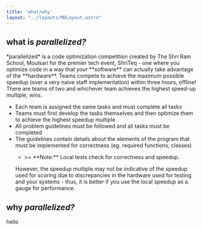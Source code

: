 ```yaml
---
title: 'what/why'
layout: "../layouts/MDLayout.astro"
---
```


## what is _parallelized?_
<span class="child:!mb-0 child:!mt-0">
*parallelized* is a code optimization competition created by The Shri Ram School, Moulsari for the premier tech event, ShriTeq - one where you optimize code in a way that your **software** can actually take advantage of the **hardware**.
Teams compete to achieve the maximum possible speedup (over a very naive staff implementation) within three hours, offline! There are teams of two and whichever team
achieves the highest speed-up multiple, wins.
</span>

- Each team is assigned the same tasks and must complete all tasks
- Teams must first develop the tasks themselves and then optimize them to achieve the highest speedup multiple
- All problem guidelines must be followed and all tasks must be completed
- The guidelines contain details about the elements of the program that must be implemented for correctness (eg. required functions, classes)
  - <p class="!text-xs">&gt;= **Note:** Local tests check for correctness and speedup.
  However, the speedup multiple may not be indicative of the speedup used for scoring 
  due to discrepancies in the hardware used for testing and your systems - thus, it is better if you use the local speedup as a gauge for performance.</p>

## why _parallelized?_
<span class="child:!mb-0 child:!mt-0">
hello
</span>